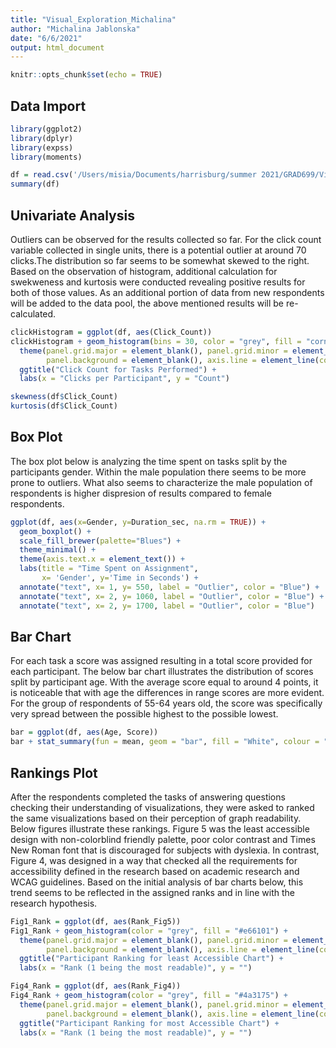 ```yaml
---
title: "Visual_Exploration_Michalina"
author: "Michalina Jablonska"
date: "6/6/2021"
output: html_document
---
```


```r
knitr::opts_chunk$set(echo = TRUE)
```


## Data Import

```r
library(ggplot2)
library(dplyr)
library(expss)
library(moments)

df = read.csv('/Users/misia/Documents/harrisburg/summer 2021/GRAD699/Visualization_Assessment.csv')
summary(df)
```


## Univariate Analysis

Outliers can be observed for the results collected so far. For the click count variable collected in single units, there is a potential outlier at around 70 clicks.The distribution so far seems to be somewhat skewed to the right. Based on the observation of histogram, additional calculation for swekweness and kurtosis were conducted revealing positive results for both of those values. As an additional portion of data from new respondents will be added to the data pool, the above mentioned results will be re-calculated.

```r
clickHistogram = ggplot(df, aes(Click_Count))
clickHistogram + geom_histogram(bins = 30, color = "grey", fill = "cornflowerblue") +
  theme(panel.grid.major = element_blank(), panel.grid.minor = element_blank(),
        panel.background = element_blank(), axis.line = element_line(colour = "grey")) +
  ggtitle("Click Count for Tasks Performed") +
  labs(x = "Clicks per Participant", y = "Count")

skewness(df$Click_Count)
kurtosis(df$Click_Count)
```

## Box Plot

The box plot below is analyzing the time spent on tasks split by the participants gender. Within the male population there seems to be more prone to outliers. What also seems to characterize the male population of respondents is higher dispresion of results compared to female respondents.

```r
ggplot(df, aes(x=Gender, y=Duration_sec, na.rm = TRUE)) + 
  geom_boxplot() + 
  scale_fill_brewer(palette="Blues") + 
  theme_minimal() + 
  theme(axis.text.x = element_text()) + 
  labs(title = "Time Spent on Assignment",
       x= 'Gender', y='Time in Seconds') +
  annotate("text", x= 1, y= 550, label = "Outlier", color = "Blue") +
  annotate("text", x= 2, y= 1060, label = "Outlier", color = "Blue") +
  annotate("text", x= 2, y= 1700, label = "Outlier", color = "Blue")
```

## Bar Chart

For each task a score was assigned resulting in a total score provided for each participant. The below bar chart illustrates the distribution of scores split by participant age. With the average score equal to around 4 points, it is noticeable that with age the differences in range scores are more evident. For the group of respondents of 55-64 years old, the score was specifically very spread between the possible highest to the possible lowest.

```r
bar = ggplot(df, aes(Age, Score))
bar + stat_summary(fun = mean, geom = "bar", fill = "White", colour = "Black") + stat_summary(fun.data = mean_cl_normal, geom = "pointrange") + labs(x = "Age", y = "Mean Score")
```

## Rankings Plot

After the respondents completed the tasks of answering questions checking their understanding of visualizations, they were asked to ranked the same visualizations based on their perception of graph readability. Below figures illustrate these rankings. Figure 5 was the least accessible design with non-colorblind friendly palette, poor color contrast and Times New Roman font that is discouraged for subjects with dyslexia. In contrast, Figure 4, was designed in a way that checked all the requirements for accessibility defined in the research based on academic research and WCAG guidelines. Based on the initial analysis of bar charts below, this trend seems to be reflected in the assigned ranks and in line with the research hypothesis.

```r
Fig1_Rank = ggplot(df, aes(Rank_Fig5))
Fig1_Rank + geom_histogram(color = "grey", fill = "#e66101") +
  theme(panel.grid.major = element_blank(), panel.grid.minor = element_blank(),
        panel.background = element_blank(), axis.line = element_line(colour = "grey")) +
  ggtitle("Participant Ranking for least Accessible Chart") +
  labs(x = "Rank (1 being the most readable)", y = "")

Fig4_Rank = ggplot(df, aes(Rank_Fig4))
Fig4_Rank + geom_histogram(color = "grey", fill = "#4a3175") +
  theme(panel.grid.major = element_blank(), panel.grid.minor = element_blank(),
        panel.background = element_blank(), axis.line = element_line(colour = "grey")) +
  ggtitle("Participant Ranking for most Accessible Chart") +
  labs(x = "Rank (1 being the most readable)", y = "")
```

